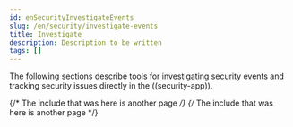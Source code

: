 ```yaml
---
id: enSecurityInvestigateEvents
slug: /en/security/investigate-events
title: Investigate
description: Description to be written
tags: []
---
```


<div id="investigate-events"></div>

The following sections describe tools for investigating security events and tracking security issues directly in the ((security-app)).

{/* The include that was here is another page */}
{/* The include that was here is another page */}
